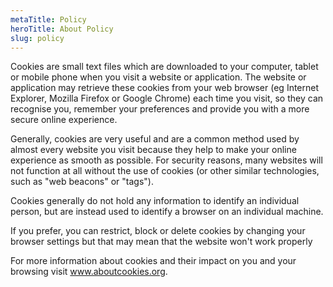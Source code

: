 ```yaml
---
metaTitle: Policy
heroTitle: About Policy
slug: policy
---
```

Cookies are small text files which are downloaded to your computer, tablet or mobile phone when you visit a website or application. The website or application may retrieve these cookies from your web browser (eg Internet Explorer, Mozilla Firefox or Google Chrome) each time you visit, so they can recognise you, remember your preferences and provide you with a more secure online experience.

Generally, cookies are very useful and are a common method used by almost every website you visit because they help to make your online experience as smooth as possible. For security reasons, many websites will not function at all without the use of cookies (or other similar technologies, such as "web beacons" or "tags").

Cookies generally do not hold any information to identify an individual person, but are instead used to identify a browser on an individual machine.

If you prefer, you can restrict, block or delete cookies by changing your browser settings but that may mean that the website won't work properly

For more information about cookies and their impact on you and your browsing visit www.aboutcookies.org.
